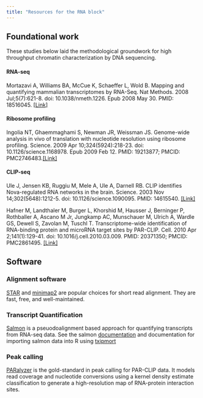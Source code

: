 ```yaml
---
title: "Resources for the RNA block"
---
```


## Foundational work

These studies below laid the methodological groundwork for high throughput chromatin characterization by DNA sequencing.


#### RNA-seq

Mortazavi A, Williams BA, McCue K, Schaeffer L, Wold B. Mapping and quantifying mammalian transcriptomes by RNA-Seq. Nat Methods. 2008 Jul;5(7):621-8. doi: 10.1038/nmeth.1226. Epub 2008 May 30. PMID: 18516045. [\[Link\]](https://pubmed.ncbi.nlm.nih.gov/18516045/)


#### Ribosome profiling

Ingolia NT, Ghaemmaghami S, Newman JR, Weissman JS. Genome-wide analysis in vivo of translation with nucleotide resolution using ribosome profiling. Science. 2009 Apr 10;324(5924):218-23. doi: 10.1126/science.1168978. Epub 2009 Feb 12. PMID: 19213877; PMCID: PMC2746483.[\[Link\]](https://pubmed.ncbi.nlm.nih.gov/19213877/)


#### CLIP-seq

Ule J, Jensen KB, Ruggiu M, Mele A, Ule A, Darnell RB. CLIP identifies Nova-regulated RNA networks in the brain. Science. 2003 Nov 14;302(5648):1212-5. doi: 10.1126/science.1090095. PMID: 14615540. [\[Link\]](https://pubmed.ncbi.nlm.nih.gov/14615540/)

Hafner M, Landthaler M, Burger L, Khorshid M, Hausser J, Berninger P, Rothballer A, Ascano M Jr, Jungkamp AC, Munschauer M, Ulrich A, Wardle GS, Dewell S, Zavolan M, Tuschl T. Transcriptome-wide identification of RNA-binding protein and microRNA target sites by PAR-CLIP. Cell. 2010 Apr 2;141(1):129-41. doi: 10.1016/j.cell.2010.03.009. PMID: 20371350; PMCID: PMC2861495. [\[Link\]](https://pubmed.ncbi.nlm.nih.gov/20371350/)


## Software

### Alignment software

[STAR]() and [minimap2]() are popular choices for short read alignment. They are fast, free, and well-maintained.


### Transcript Quantification  


[Salmon](https://www.ncbi.nlm.nih.gov/pmc/articles/PMC5600148/) is a pseuodoalignment based approach for quantifying transcripts from RNA-seq data. See the salmon [documentation](https://combine-lab.github.io/salmon/) and documentation for importing salmon data into R using [txipmort](https://bioconductor.org/packages/release/bioc/vignettes/tximport/inst/doc/tximport.html)


### Peak calling

[PARalyzer](https://pubmed.ncbi.nlm.nih.gov/21851591/) is the gold-standard in peak calling for PAR-CLIP data. It models read coverage and nucleotide conversions using a kernel density estimate classification to generate a high-resolution map of RNA-protein interaction sites.

